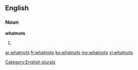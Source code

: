 ==English==

===Noun===
'''whatnots'''

# {{plural of|whatnot}}

[[Category:English plurals]]

[[ar:whatnots]]
[[fr:whatnots]]
[[ku:whatnots]]
[[my:whatnots]]
[[vi:whatnots]]